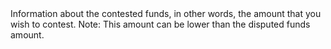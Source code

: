   

  

  
<ParamField body="ContestedFunds" type="object">     
Information about the contested funds, in other words, the amount that you wish to contest.  
Note: This amount can be lower than the disputed funds amount.   

<Expandable title="properties">  
<Currency14 />  
  
<Amount1 />  
  

</Expandable> 
</ParamField>